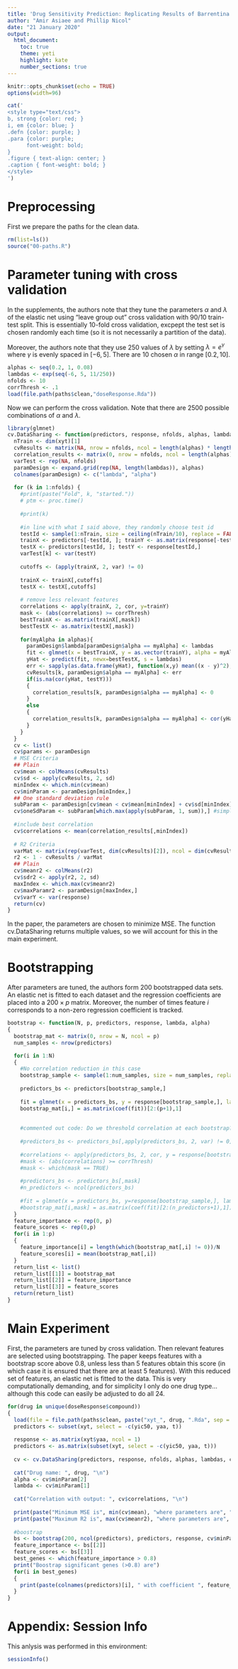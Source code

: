 ```yaml
---
title: 'Drug Sensitivity Prediction: Replicating Results of Barrentina et al. (2019)'
author: "Amir Asiaee and Phillip Nicol"
date: "21 January 2020"
output:
  html_document:
    toc: true
    theme: yeti
    highlight: kate
    number_sections: true
---
```

  
```r
knitr::opts_chunk$set(echo = TRUE)
options(width=96)
```
```r
cat('
<style type="text/css">
b, strong {color: red; }
i, em {color: blue; }
.defn {color: purple; }
.para {color: purple;
      font-weight: bold;
}
.figure { text-align: center; }
.caption { font-weight: bold; }
</style>
')
```

# Preprocessing
First we prepare the paths for the clean data. 
```r
rm(list=ls())
source("00-paths.R")
```

# Parameter tuning with cross validation
In the supplements, the authors note that they tune the parameters $\alpha$ and $\lambda$ of the elastic net using "leave group out" cross validation with 90/10 train-test split. This is essentially 10-fold cross validation, excpept the test set is chosen randomly each time (so it is not necessarily a partition of the data). 

Moreover, the authors note that they use 250 values of $\lambda$ by setting $\lambda = e^{\gamma}$ where $\gamma$ is evenly spaced in $[-6, 5]$. There are 10 chosen $\alpha$ in range $[0.2, 10]$. 
```r
alphas <- seq(0.2, 1, 0.08)
lambdas <- exp(seq(-6, 5, 11/250))
nfolds <- 10
corrThresh <- .1
load(file.path(paths$clean,"doseResponse.Rda"))
```

Now we can perform the cross validation. Note that there are 2500 possible combinations of $\alpha$ and $\lambda$.
```r
library(glmnet)
cv.DataSharing <- function(predictors, response, nfolds, alphas, lambdas, corrThresh){
  nTrain <- dim(xyt)[1]
  cvResults <- matrix(NA, nrow = nfolds, ncol = length(alphas) * length(lambdas))
  correlation_results <- matrix(0, nrow = nfolds, ncol = length(alphas)*length(lambdas))
  varTest <- rep(NA, nfolds)
  paramDesign <- expand.grid(rep(NA, length(lambdas)), alphas)
  colnames(paramDesign) <- c("lambda", "alpha")
  
  for (k in 1:nfolds) {
    #print(paste("Fold", k, "started."))
    # ptm <- proc.time()
    
    #print(k)
    
    #in line with what I said above, they randomly choose test id
    testId <- sample(1:nTrain, size = ceiling(nTrain/10), replace = FALSE)
    trainX <- predictors[-testId, ]; trainY <- as.matrix(response[-testId,])
    testX <- predictors[testId, ]; testY <- response[testId,]
    varTest[k] <- var(testY)
    
    cutoffs <- (apply(trainX, 2, var) != 0)
    
    trainX <- trainX[,cutoffs]
    testX <- testX[,cutoffs]
    
    # remove less relevant features
    correlations <- apply(trainX, 2, cor, y=trainY)
    mask <- (abs(correlations) >= corrThresh) 
    bestTrainX <- as.matrix(trainX[,mask])
    bestTestX <- as.matrix(testX[,mask])
    
    for(myAlpha in alphas){
      paramDesign$lambda[paramDesign$alpha == myAlpha] <- lambdas
      fit <- glmnet(x = bestTrainX, y = as.vector(trainY), alpha = myAlpha, lambda = lambdas)
      yHat <- predict(fit, newx=bestTestX, s = lambdas) 
      err <- sapply(as.data.frame(yHat), function(x,y) mean((x - y)^2), testY)
      cvResults[k, paramDesign$alpha == myAlpha] <- err 
      if(is.na(cor(yHat, testY)))
      {
        correlation_results[k, paramDesign$alpha == myAlpha] <- 0       
      }
      else
      {
        correlation_results[k, paramDesign$alpha == myAlpha] <- cor(yHat,testY)             
      }
    }
  }
  cv <- list()
  cv$params <- paramDesign
  # MSE Criteria
  ## Plain
  cv$mean <- colMeans(cvResults)
  cv$sd <- apply(cvResults, 2, sd)
  minIndex <- which.min(cv$mean)
  cv$minParam <- paramDesign[minIndex,]
  ## One standard deviation rule
  subParam <- paramDesign[cv$mean < cv$mean[minIndex] + cv$sd[minIndex], ]
  cv$oneSdParam <- subParam[which.max(apply(subParam, 1, sum)),] #simpler models come from larger alpha and lambda. 
  
  #include best correlation 
  cv$correlations <- mean(correlation_results[,minIndex])
  
  # R2 Criteria
  varMat <- matrix(rep(varTest, dim(cvResults)[2]), ncol = dim(cvResults)[2])
  r2 <- 1 - cvResults / varMat
  ## Plain
  cv$meanr2 <- colMeans(r2)
  cv$sdr2 <- apply(r2, 2, sd)
  maxIndex <- which.max(cv$meanr2)
  cv$maxParamr2 <- paramDesign[maxIndex,]
  cv$varY <- var(response)
  return(cv)
}
```
In the paper, the parameters are chosen to minimize MSE. The function cv.DataSharing returns multiple values, so we will account for this in the main experiment. 

# Bootstrapping
After parameters are tuned, the authors form 200 bootstrapped data sets. An elastic net is fitted to each dataset and the regression coefficients are placed into a $200 \times p$ matrix. Moreover, the number of times feature $i$ corresponds to a non-zero regression coefficient is tracked. 

```r
bootstrap <- function(N, p, predictors, response, lambda, alpha)
{
  bootstrap_mat <- matrix(0, nrow = N, ncol = p)
  num_samples <- nrow(predictors)

  for(i in 1:N)
  {
    #No correlation reduction in this case
    bootstrap_sample <- sample(1:num_samples, size = num_samples, replace = TRUE)
    
    predictors_bs <- predictors[bootstrap_sample,]
    
    fit = glmnet(x = predictors_bs, y = response[bootstrap_sample,], lambda = lambda, alpha = alpha)
    bootstrap_mat[i,] = as.matrix(coef(fit))[2:(p+1),1]
    
    
    #commented out code: Do we threshold correlation at each bootstrap?
    
    #predictors_bs <- predictors_bs[,apply(predictors_bs, 2, var) != 0]
    
    #correlations <- apply(predictors_bs, 2, cor, y = response[bootstrap_sample,])
    #mask <- (abs(correlations) >= corrThresh) 
    #mask <- which(mask == TRUE)
    
    #predictors_bs <- predictors_bs[,mask]
    #n_predictors <- ncol(predictors_bs)
    
    #fit = glmnet(x = predictors_bs, y=response[bootstrap_sample,], lambda = lambda, alpha = alpha)
    #bootstrap_mat[i,mask] = as.matrix(coef(fit)[2:(n_predictors+1),1])
  }
  feature_importance <- rep(0, p)
  feature_scores <- rep(0,p)
  for(i in 1:p)
  {
    feature_importance[i] = length(which(bootstrap_mat[,i] != 0))/N
    feature_scores[i] = mean(bootstrap_mat[,i])
  }
  return_list <- list()
  return_list[[1]] = bootstrap_mat
  return_list[[2]] = feature_importance
  return_list[[3]] = feature_scores
  return(return_list)
}

```

# Main Experiment
First, the parameters are tuned by cross validation. Then relevant features are selected using bootstrapping. The paper keeps features with a bootstrap score above 0.8, unless less than 5 features obtain this score (in which case it is ensured that there are at least 5 features). With this reduced set of features, an elastic net is fitted to the data. This is very computationally demanding, and for simplicity I only do one drug type... although this code can easily be adjusted to do all 24.

```r

for(drug in unique(doseResponse$compound))
{
  load(file = file.path(paths$clean, paste("xyt_", drug, ".Rda", sep = "")))
  predictors <- subset(xyt, select = -c(yic50, yaa, t))  
  
  response <- as.matrix(xyt$yaa, ncol = 1) 
  predictors <- as.matrix(subset(xyt, select = -c(yic50, yaa, t)))
  
  cv <- cv.DataSharing(predictors, response, nfolds, alphas, lambdas, corrThresh)
  
  cat("Drug name: ", drug, "\n")
  alpha <- cv$minParam[2]
  lambda <- cv$minParam[1]
  
  cat("Correlation with output: ", cv$correlations, "\n")
  
  print(paste("Minimum MSE is", min(cv$mean), "where parameters are", "( alpha =", cv$minParam[2], ", lambda =", cv$minParam[1], ")"))
  print(paste("Maximum R2 is", max(cv$meanr2), "where parameters are", "( alpha =", cv$maxParamr2[2], ", lambda =", cv$maxParamr2[1], ")"))
  
  #boostrap
  bs <- bootstrap(200, ncol(predictors), predictors, response, cv$minParam[1], cv$minParam[2])
  feature_importance <- bs[[2]]
  feature_scores <- bs[[3]]
  best_genes <- which(feature_importance > 0.8)
  print("Boostrap significant genes (>0.8) are")
  for(i in best_genes)
  {
    print(paste(colnames(predictors)[i], " with coefficient ", feature_scores[i], " at significance ", feature_importance[i]))
  }
}
```





























# Appendix: Session Info
This anlysis was performed in this environment:
```r
sessionInfo()
```